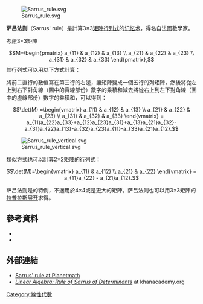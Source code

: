 [[File:Sarrus_rule.svg|thumb]]

'''萨吕法则'''（Sarrus' rule）是計算3×3[[矩陣|矩陣]][[行列式|行列式]]的[[记忆术|记忆术]]，得名自法國數學家{{le|皮埃爾·弗雷德里克·薩呂|Pierre Frédéric Sarrus}}。

考慮3×3矩陣
:<math>M=\begin{pmatrix} a_{11} & a_{12} & a_{13} \\  a_{21} & a_{22} & a_{23} \\ a_{31} & a_{32} & a_{33} \end{pmatrix}, </math>
其行列式可以用以下方式計算：

將前二直行的數值寫在第三行的右邊，讓矩陣變成一個五行的列矩陣，然後將從左上到右下對角線（圖中的實線部份）數字的乘積和減去將從右上到左下對角線（圖中的虛線部份）數字的乘積和，可以得到：

:<math>\det(M) =\begin{vmatrix} a_{11} & a_{12} & a_{13} \\  a_{21} & a_{22} & a_{23} \\ a_{31} & a_{32} & a_{33} \end{vmatrix} = a_{11}a_{22}a_{33}+a_{12}a_{23}a_{31}+a_{13}a_{21}a_{32}-a_{31}a_{22}a_{13}-a_{32}a_{23}a_{11}-a_{33}a_{21}a_{12}.</math>

[[File:Sarrus_rule_vertical.svg|thumb]]

類似方式也可以計算2×2矩陣的行列式：
:<math>\det(M)=\begin{vmatrix} a_{11} & a_{12}  \\  a_{21} & a_{22} \end{vmatrix} = a_{11}a_{22} - a_{21}a_{12}. </math>

萨吕法则是{{le|萊布尼茨行列式公式|Leibniz formula for determinants}}的特例，不適用於4×4或是更大的矩陣。萨吕法则也可以用3×3矩陣的[[拉普拉斯展开|拉普拉斯展开]]求得。

==參考資料==
*{{cite book |title=The Pearson Guide to Complete Mathematics for AIEEE |last=Khattar |first=Dinesh |authorlink= |coauthors= |edition=3rd |year=2010 |publisher=Pearson Education India |location= |isbn=978-81-317-2126-1 |page=6-2 |url=http://books.google.de/books?id=7cwSfkQYJ_EC&pg=SA6-PA2 }}
*{{cite book |title=Analytische Geometrie |last=Fischer |first=Gerd |authorlink= |coauthors= |edition=4th |year=1985 |publisher=Vieweg |location=Wiesbaden |isbn=3-528-37235-4 |page=145 |language=de |url= }}

==外部連結==
*[http://planetmath.org/ruleofsarrus Sarrus' rule at Planetmath] {{Wayback|url=http://planetmath.org/ruleofsarrus |date=20151222103321 }}
*[http://www.youtube.com/watch?v=4xFIi0JF2AM ''Linear Algebra: Rule of Sarrus of Determinants ''] at khanacademy.org

{{linearalgebra-stub}}

[[Category:線性代數|Category:線性代數]]